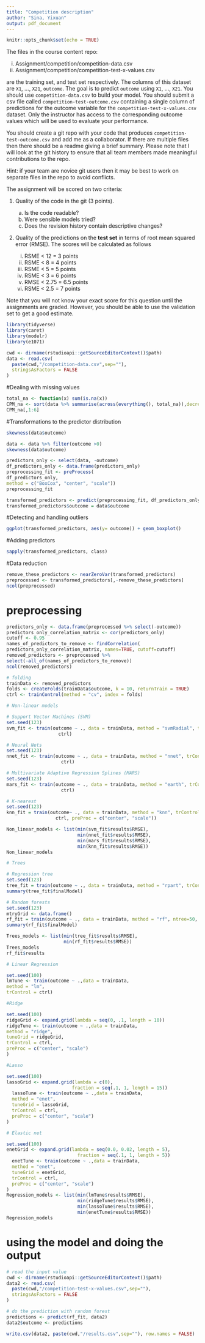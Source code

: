 ```yaml
---
title: "Competition description"
author: "Sina, Yixuan"
output: pdf_document
---
```


```r
knitr::opts_chunk$set(echo = TRUE)
```

The files in the course content repo:

  i. Assignment/competition/competition-data.csv
  iii. Assignment/competition/competition-test-x-values.csv
  
are the training set, and test set respectively.
The columns of this dataset are `X1`, ..., `X21`, `outcome`. 
The goal is to predict `outcome` using `X1`, ..., `X21`.
You should use `competition-data.csv` to build your model.
You should submit a csv file called `competition-test-outcome.csv` 
containing a single column of
predictions for the outcome variable
for the `competition-test-x-values.csv` dataset.
Only the instructor has access to the corresponding outcome values
which will be used to evaluate your performance.

You should create a git repo with your code that produces
`competition-test-outcome.csv` and add me as a collaborator. 
If there are multiple files then there should be a readme
giving a brief summary.
Please note that I will look at the git history to ensure
that all team members made meaningful contributions 
to the repo.

Hint: if your team are novice git users then it may be best to work
on separate files in the repo to avoid conflicts.

The assignment will be scored on two criteria:

1. 
Quality of the code in the git (3 points). 
    a. Is the code readable? 
    b. Were sensible models tried? 
    c. Does the revision history contain
    descriptive changes?

2. 
Quality of the predictions on the **test set** in terms of root mean squared
error (RMSE). The scores will be calculated as follows

    i. RSME < 12 = 3 points
    ii. RSME < 8 = 4 points
    iii. RSME < 5 = 5 points
    iv. RSME < 3 = 6 points
    v. RMSE < 2.75 = 6.5 points
    vi. RSME < 2.5 = 7 points
    
Note that you will not know your exact score for this question until the 
assignments are graded. However, you should be able to use the validation
set to get a good estimate.
```r
library(tidyverse)
library(caret)
library(modelr)
library(e1071)

```
```r
cwd <- dirname(rstudioapi::getSourceEditorContext()$path)
data <- read.csv(
  paste(cwd,"/competition-data.csv",sep=""),
  stringsAsFactors = FALSE
)
```

#Dealing with missing values
```r
total_na <- function(x) sum(is.na(x))
CPM_na <- sort(data %>% summarise(across(everything(), total_na)),decreasing=TRUE)
CPM_na[,1:6]
```

#Transformations to the predictor distribution
```r
skewness(data$outcome)
```

```r
data <- data %>% filter(outcome >0)
skewness(data$outcome)
```

```r
predictors_only <- select(data, -outcome)
df_predictors_only <- data.frame(predictors_only)
preprocessing_fit <- preProcess(
df_predictors_only,
method = c("BoxCox", "center", "scale"))
preprocessing_fit
```


```r
transformed_predictors <- predict(preprocessing_fit, df_predictors_only)
transformed_predictors$outcome = data$outcome
```

#Detecting and handling outliers
```r
ggplot(transformed_predictors, aes(y= outcome)) + geom_boxplot()
```

#Adding predictors
```r
sapply(transformed_predictors, class)
```

#Data reduction
```r
remove_these_predictors <- nearZeroVar(transformed_predictors)
preprocessed <- transformed_predictors[,-remove_these_predictors]
ncol(preprocessed)
```
# preprocessing
```r
predictors_only <- data.frame(preprocessed %>% select(-outcome))
predictors_only_correlation_matrix <- cor(predictors_only)
cutoff <- 0.95
names_of_predictors_to_remove <- findCorrelation(
predictors_only_correlation_matrix, names=TRUE, cutoff=cutoff)
removed_predictors <- preprocessed %>%
select(-all_of(names_of_predictors_to_remove))
ncol(removed_predictors)

# folding
trainData <- removed_predictors
folds <- createFolds(trainData$outcome, k = 10, returnTrain = TRUE)
ctrl <- trainControl(method = "cv", index = folds)
```

```r
# Non-linear models

# Support Vector Machines (SVM)
set.seed(123)
svm_fit <- train(outcome ~ ., data = trainData, method = "svmRadial", trControl =
                   ctrl)

# Neural Nets
set.seed(123)
nnet_fit <- train(outcome ~ ., data = trainData, method = "nnet", trControl =
                    ctrl)

# Multivariate Adaptive Regression Splines (MARS)
set.seed(123)
mars_fit <- train(outcome ~ ., data = trainData, method = "earth", trControl =
                    ctrl)

# K-nearest
set.seed(123)
knn_fit = train(outcome~ ., data = trainData, method = "knn", trControl =
                  ctrl, preProc = c("center", "scale"))

Non_linear_models <- list(min(svm_fit$results$RMSE),
                          min(nnet_fit$results$RMSE),
                          min(mars_fit$results$RMSE),
                          min(knn_fit$results$RMSE))
Non_linear_models
```

```r
# Trees

# Regression tree
set.seed(123)
tree_fit = train(outcome ~ ., data = trainData, method = "rpart", trControl = ctrl)
summary(tree_fit$finalModel)

# Random forests
set.seed(123)
mtryGrid <- data.frame()
rf_fit = train(outcome ~ ., data = trainData, method = "rf", ntree=50, importance = TRUE)
summary(rf_fit$finalModel)

Trees_models <- list(min(tree_fit$results$RMSE),
                     min(rf_fit$results$RMSE))
Trees_models
rf_fit$results
```

```r
# Linear Regression

set.seed(100)
lmTune <- train(outcome ~ .,data = trainData,
method = "lm",
trControl = ctrl)

#Ridge

set.seed(100)
ridgeGrid <- expand.grid(lambda = seq(0, .1, length = 10))
ridgeTune <- train(outcome ~ .,data = trainData,
method = "ridge",
tuneGrid = ridgeGrid,
trControl = ctrl,
preProc = c("center", "scale")
)

#Lasso

set.seed(100)
lassoGrid <- expand.grid(lambda = c(0),
                        fraction = seq(.1, 1, length = 15))
  lassoTune <- train(outcome ~ .,data = trainData,
  method = "enet",
  tuneGrid = lassoGrid,
  trControl = ctrl,
  preProc = c("center", "scale")
)

# Elastic net

set.seed(100)
enetGrid <- expand.grid(lambda = seq(0.0, 0.02, length = 5),
                          fraction = seq(.1, 1, length = 5))
  enetTune <- train(outcome ~ .,data = trainData,
  method = "enet",
  tuneGrid = enetGrid,
  trControl = ctrl,
  preProc = c("center", "scale")
)
Regression_models <- list(min(lmTune$results$RMSE),
                          min(ridgeTune$results$RMSE),
                          min(lassoTune$results$RMSE),
                          min(enetTune$results$RMSE))
Regression_models
```

# using the model and doing the output
```r
# read the input value
cwd <- dirname(rstudioapi::getSourceEditorContext()$path)
data2 <- read.csv(
  paste(cwd,"/competition-test-x-values.csv",sep=""),
  stringsAsFactors = FALSE
)
```

```r
# do the prediction with random forest
predictions <- predict(rf_fit, data2)
data2$outcome <- predictions
```

```r
write.csv(data2, paste(cwd,"/results.csv",sep=""), row.names = FALSE)
```

